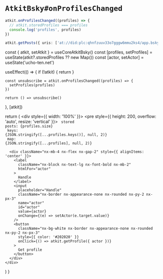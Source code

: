 # `AtkitBsky#onProfilesChanged`

```ts
atkit.onProfilesChanged((profiles) => {
  // atkit.storedProfiles === profiles
  console.log('profiles', profiles)
})

atkit.getPosts({ uris: ['at://did:plc:qhnfzuuv33o7gggw6mmu2ks4/app.bsky.feed.post/3jubbmxmjy32f'] })
```


  const { atkit, setAtkit } = useCoreAtkitBsky()
  const [profiles, setProfiles] = useState(atkit?.storedProfiles ?? new Map())
  const [actor, setActor] = useState('ucho-ten.net')

  useEffect(() => {
    if (!atkit) {
      return
    }

    const unsubscribe = atkit.onProfilesChanged((profiles) => {
      setProfiles(profiles)
    })

    return () => unsubscribe()
  }, [atkit])

  return (
    <div style={{ width: '100%' }}>
      <pre style={{ height: 200, overflow: 'auto', resize: 'vertical' }}>
        <code>
          stored posts: {profiles.size}
          <br />
          keys: {JSON.stringify([...profiles.keys()], null, 2)}
          <br />
          map: {JSON.stringify([...profiles], null, 2)}
        </code>
      </pre>

      <div className="nx-mb-4 nx-flex nx-gap-2" style={{ alignItems: 'center' }}>
        <label
          className="nx-block nx-text-lg nx-font-bold nx-mb-2"
          htmlFor="actor"
        >
          Handle
        </label>
        <input
          placeholder="Handle"
          className="nx-border nx-appearance-none nx-rounded nx-py-2 nx-px-3"
          name="actor"
          id="actor"
          value={actor}
          onChange={(e) => setActor(e.target.value)}
        />
        <button
          className="nx-bg-white nx-border nx-appearance-none nx-rounded nx-py-2 nx-px-3"
          style={{ color: '#202020' }}
          onClick={() => atkit.getProfile({ actor })}
        >
          Get profile
        </button>
      </div>
    </div>
  )
}

<ExampleContainer loginRequired>
  <OnProfilesChangedExample />
</ExampleContainer>
